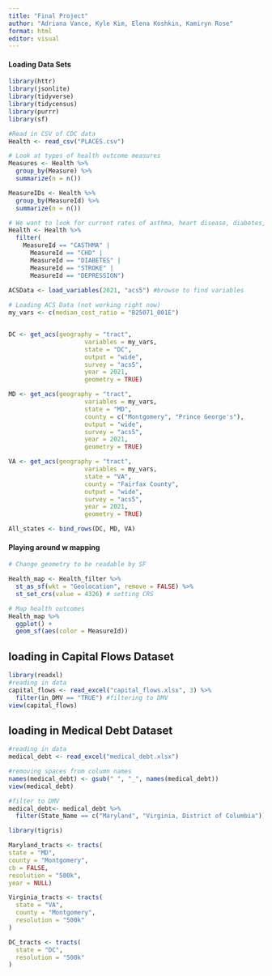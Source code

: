 ```yaml
---
title: "Final Project"
author: "Adriana Vance, Kyle Kim, Elena Koshkin, Kamiryn Rose"
format: html
editor: visual
---
```


#### Loading Data Sets

```r
library(httr)
library(jsonlite)
library(tidyverse)
library(tidycensus)
library(purrr)
library(sf)

#Read in CSV of CDC data
Health <- read_csv("PLACES.csv")

# Look at types of health outcome measures
Measures <- Health %>%
  group_by(Measure) %>%
  summarize(n = n())

MeasureIDs <- Health %>%
  group_by(MeasureId) %>%
  summarize(n = n())

# We want to look for current rates of asthma, heart disease, diabetes, stroke, and depression
Health <- Health %>%
  filter(
    MeasureId == "CASTHMA" |
      MeasureId == "CHD" |
      MeasureId == "DIABETES" |
      MeasureId == "STROKE" |
      MeasureId == "DEPRESSION")

ACSData <- load_variables(2021, "acs5") #browse to find variables
      
# Loading ACS Data (not working right now)
my_vars <- c(median_cost_ratio = "B25071_001E")


DC <- get_acs(geography = "tract",
                     variables = my_vars,
                     state = "DC", 
                     output = "wide",
                     survey = "acs5",
                     year = 2021,
                     geometry = TRUE)

MD <- get_acs(geography = "tract",
                     variables = my_vars,
                     state = "MD",
                     county = c("Montgomery", "Prince George's"),
                     output = "wide",
                     survey = "acs5",
                     year = 2021,
                     geometry = TRUE)

VA <- get_acs(geography = "tract",
                     variables = my_vars,
                     state = "VA",
                     county = "Fairfax County",
                     output = "wide",
                     survey = "acs5",
                     year = 2021,
                     geometry = TRUE)

All_states <- bind_rows(DC, MD, VA)


```

#### Playing around w mapping

```r
# Change geometry to be readable by SF

Health_map <- Health_filter %>%
  st_as_sf(wkt = "Geolocation", remove = FALSE) %>%
  st_set_crs(value = 4326) # setting CRS

# Map health outcomes
Health_map %>%
  ggplot() +
  geom_sf(aes(color = MeasureId))

```
## loading in Capital Flows Dataset 
```r
library(readxl)
#reading in data 
capital_flows <- read_excel("capital_flows.xlsx", 3) %>%
  filter(in_DMV == "TRUE") #filtering to DMV
view(capital_flows)
```

## loading in Medical Debt Dataset
```r
#reading in data 
medical_debt <- read_excel("medical_debt.xlsx") 

#removing spaces from column names 
names(medical_debt) <- gsub(" ", "_", names(medical_debt))
view(medical_debt)

#filter to DMV
medical_debt<- medical_debt %>%
  filter(State_Name == c("Maryland", "Virginia, District of Columbia"))

```

```r
library(tigris) 

Maryland_tracts <- tracts(
state = "MD",
county = "Montgomery",
cb = FALSE,
resolution = "500k",
year = NULL)

Virginia_tracts <- tracts(
  state = "VA",
  county = "Montgomery",
  resolution = "500k"
)

DC_tracts <- tracts(
  state = "DC",
  resolution = "500k"
)

```


